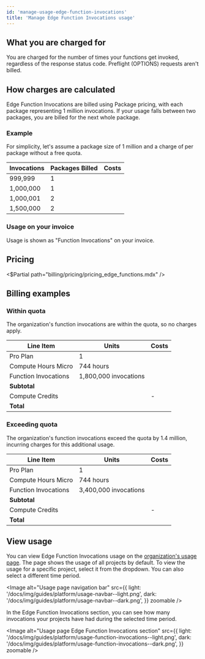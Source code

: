 ```yaml
---
id: 'manage-usage-edge-function-invocations'
title: 'Manage Edge Function Invocations usage'
---
```


## What you are charged for

You are charged for the number of times your functions get invoked, regardless of the response status code. Preflight (OPTIONS) requests aren't billed.

## How charges are calculated

Edge Function Invocations are billed using Package pricing, with each package representing 1 million invocations. If your usage falls between two packages, you are billed for the next whole package.

### Example

For simplicity, let's assume a package size of 1 million and a charge of <Price price="2" /> per package without a free quota.

| Invocations | Packages Billed | Costs               |
| ----------- | --------------- | ------------------- |
| 999,999     | 1               | <Price price="2" /> |
| 1,000,000   | 1               | <Price price="2" /> |
| 1,000,001   | 2               | <Price price="4" /> |
| 1,500,000   | 2               | <Price price="4" /> |

### Usage on your invoice

Usage is shown as "Function Invocations" on your invoice.

## Pricing

<$Partial path="billing/pricing/pricing_edge_functions.mdx" />

## Billing examples

### Within quota

The organization's function invocations are within the quota, so no charges apply.

| Line Item            | Units                 | Costs                    |
| -------------------- | --------------------- | ------------------------ |
| Pro Plan             | 1                     | <Price price="25" />     |
| Compute Hours Micro  | 744 hours             | <Price price="10" />     |
| Function Invocations | 1,800,000 invocations | <Price price="0" />      |
| **Subtotal**         |                       | **<Price price="35" />** |
| Compute Credits      |                       | -<Price price="10" />    |
| **Total**            |                       | **<Price price="25" />** |

### Exceeding quota

The organization's function invocations exceed the quota by 1.4 million, incurring charges for this additional usage.

| Line Item            | Units                 | Costs                    |
| -------------------- | --------------------- | ------------------------ |
| Pro Plan             | 1                     | <Price price="25" />     |
| Compute Hours Micro  | 744 hours             | <Price price="10" />     |
| Function Invocations | 3,400,000 invocations | <Price price="4" />      |
| **Subtotal**         |                       | **<Price price="39" />** |
| Compute Credits      |                       | -<Price price="10" />    |
| **Total**            |                       | **<Price price="29" />** |

## View usage

You can view Edge Function Invocations usage on the [organization's usage page](/dashboard/org/_/usage). The page shows the usage of all projects by default. To view the usage for a specific project, select it from the dropdown. You can also select a different time period.

<Image
  alt="Usage page navigation bar"
  src={{
    light: '/docs/img/guides/platform/usage-navbar--light.png',
    dark: '/docs/img/guides/platform/usage-navbar--dark.png',
  }}
  zoomable
/>

In the Edge Function Invocations section, you can see how many invocations your projects have had during the selected time period.

<Image
  alt="Usage page Edge Function Invocations section"
  src={{
    light: '/docs/img/guides/platform/usage-function-invocations--light.png',
    dark: '/docs/img/guides/platform/usage-function-invocations--dark.png',
  }}
  zoomable
/>
